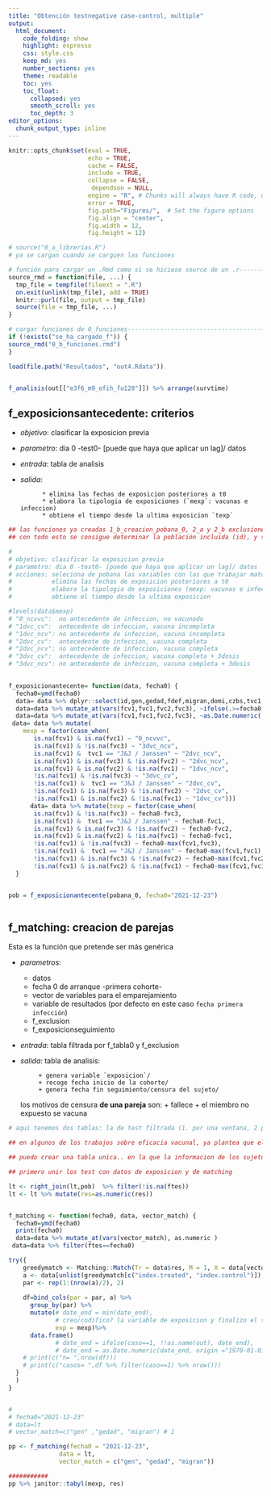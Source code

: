 ```yaml
---
title: "Obtención testnegative case-control, multiple"
output: 
  html_document:
    code_folding: show
    highlight: espresso
    css: style.css
    keep_md: yes
    number_sections: yes
    theme: readable
    toc: yes  
    toc_float:
      collapsed: yes
      smooth_scroll: yes
      toc_depth: 3     
editor_options: 
  chunk_output_type: inline
---
```



```r
knitr::opts_chunk$set(eval = TRUE, 
                      echo = TRUE, 
                      cache = FALSE,
                      include = TRUE,
                      collapse = FALSE,
                       dependson = NULL,
                      engine = "R", # Chunks will always have R code, unless noted
                      error = TRUE,
                      fig.path="Figures/",  # Set the figure options
                      fig.align = "center", 
                      fig.width = 12,
                      fig.height = 12)
```


```r
# source("0_a_librerias.R")
# ya se cargan cuando se carguen las funciones

```

```r
# función para cargar un .Rmd como si se hiciese source de un .r---------------
source_rmd = function(file, ...) {
  tmp_file = tempfile(fileext = ".R")
  on.exit(unlink(tmp_file), add = TRUE)
  knitr::purl(file, output = tmp_file)
  source(file = tmp_file, ...)
}

```

```r
# cargar funciones de 0_funciones----------------------------------------------
if (!exists("se_ha_cargado_f")) {
source_rmd("0_b_funciones.rmd")
}

```



```r
load(file.path("Resultados", "out4.Rdata"))


f_analisis(out[["e3f6_m9_ofih_fu120"]]) %>% arrange(survtime) 

```


## f_exposicionsantecedente: criterios 

*  *objetivo*: clasificar la exposicion previa
* *parametro*: dia 0 -test0- [puede que haya que aplicar un lag]/ datos
* *entrada*: tabla de analisis
* *salida*:

            * elimina las fechas de exposicion posteriores a t0
            * elabora la tipologia de exposiciones (`mexp`: vacunas e infeccion)
            * obtiene el tiempo desde la ultima exposicion `texp`
                                      
  

```r

## las funciones ya creadas 1_b_creacion_pobana_0, 2_a y 2_b exclusiones
## con todo esto se consigue determinar la población incluida (id), y se eliminan de test0 la poblacion 

#
# objetivo: clasificar la exposicion previa
# parametro: dia 0 -test0- [puede que haya que aplicar un lag]/ datos
# acciones: seleciona de pobana las variables con las que trabajar matching y antecedentes/wexposiciones 
#           elimina las fechas de exposicion posteriores a t0
#           elabora la tipologia de exposiciones (mexp: vacunas e infeccion)
#           obtiene el tiempo desde la ultima exposicion

#levels(data$mexp) 
# "0_ncvvc":  no antecedente de infeccion, no vacunado
# "1dvc_cv":  antecedente de infeccion, vacuna incompleta
# "1dvc_ncv": no antecedente de infeccion, vacuna incompleta
# "2dvc_cv":  antecedente de infeccion, vacuna completa 
# "2dvc_ncv": no antecedente de infeccion, vacuna completa 
# "3dvc_cv":  antecedente de infeccion, vacuna completa + 3dosis
# "3dvc_ncv": no antecedente de infeccion, vacuna completa + 3dosis
 

f_exposicionantecente= function(data, fecha0) {
  fecha0=ymd(fecha0)
  data= data %>% dplyr::select(id,gen,gedad,fdef,migran,domi,czbs,tvc1,fcv1,fvc1,fvc2,fvc3) 
  data=data %>% mutate_at(vars(fcv1,fvc1,fvc2,fvc3), ~ifelse(.>=fecha0,NA,.))
  data=data %>% mutate_at(vars(fcv1,fvc1,fvc2,fvc3), ~as.Date.numeric(., origin ="1970-01-01"))
 data= data %>% mutate(
    mexp = factor(case_when(
       is.na(fcv1) & is.na(fvc1) ~ "0_ncvvc",
       is.na(fcv1) & !is.na(fvc3) ~ "3dvc_ncv",
       is.na(fcv1) &  tvc1 == "J&J / Janssen" ~ "2dvc_ncv",
       is.na(fcv1) & is.na(fvc3) & !is.na(fvc2) ~ "2dvc_ncv",
       is.na(fcv1) & is.na(fvc2) & !is.na(fvc1) ~ "1dvc_ncv",
       !is.na(fcv1) & !is.na(fvc3) ~ "3dvc_cv",
       !is.na(fcv1) &  tvc1 == "J&J / Janssen" ~ "2dvc_cv",
       !is.na(fcv1) & is.na(fvc3) & !is.na(fvc2) ~ "2dvc_cv",
       !is.na(fcv1) & is.na(fvc2) & !is.na(fvc1) ~ "1dvc_cv")))
      data= data %>% mutate(texp = factor(case_when(
       is.na(fcv1) & !is.na(fvc3) ~ fecha0-fvc3,
       is.na(fcv1) &  tvc1 == "J&J / Janssen" ~ fecha0-fvc1,
       is.na(fcv1) & is.na(fvc3) & !is.na(fvc2) ~ fecha0-fvc2,
       is.na(fcv1) & is.na(fvc2) & !is.na(fvc1) ~ fecha0-fvc1,
       !is.na(fcv1) & !is.na(fvc3) ~ fecha0-max(fcv1,fvc3),
       !is.na(fcv1) &  tvc1 == "J&J / Janssen" ~ fecha0-max(fcv1,fvc1),
       !is.na(fcv1) & is.na(fvc3) & !is.na(fvc2) ~ fecha0-max(fcv1,fvc2),
       !is.na(fcv1) & is.na(fvc2) & !is.na(fvc1) ~ fecha0-max(fcv1,fvc1))))
  }


pob = f_exposicionantecente(pobana_0, fecha0="2021-12-23")



```

## f_matching: creacion de parejas

Esta es la función que pretende ser más genérica

* *parametros*: 
    + datos 
    + fecha 0 de arranque -primera cohorte- 
    + vector de variables para el emparejamiento
    + variable de resultados (por defecto en este caso `fecha primera infección`)
    + f_exclusion
    + f_exposicionseguimiento
 * *entrada*: tabla filtrada por f_tabla0 y f_exclusion
 * *salida*: tabla de analisis:
 
            + genera variable `exposicion`/
            + recoge fecha inicio de la cohorte/
            + genera fecha fin seguimiento/censura del sujeto/
                                      
   
      los motivos de censura **de una pareja** son:
                + fallece
                + el miembro no expuesto se vacuna 
 



```r


# aqui tenemos dos tablas: la de test filtrada (1. por una ventana, 2 por contener a la poblacion!?)

## en algunos de los trabajos sobre eficacia vacunal, ya plantea que el analisis de efectividad se aplicara a partir de cierto umbral sobre el momento 0, ej a partir del dia 7. Esto me lleva a plantearme si aplico esto aqui a la propia definicion de caso.. aqui solo se pregunta si la fecha de la variable resultado es anterior al fin de seguimiento.. (habria que incorporar si tambien es superior a la de inicio + umbral).. pero no creo que este sea el procedimiento, sino mas en el analisis, pues sesgaria

## puedo crear una tabla unica.. en la que la informacion de los sujetos para el matching se repita

## primero unir los test con datos de exposicion y de matching

lt <- right_join(lt,pob)  %>% filter(!is.na(ftes))
lt <- lt %>% mutate(res=as.numeric(res))


f_matching <- function(fecha0, data, vector_match) {
  fecha0=ymd(fecha0)
  print(fecha0)
  data=data %>% mutate_at(vars(vector_match), as.numeric )
 data=data %>% filter(ftes==fecha0)

try({
    greedymatch <- Matching::Match(Tr = data$res, M = 1, X = data[vector_match], exact = TRUE, ties = FALSE)
    a <- data[unlist(greedymatch[c("index.treated", "index.control")]),]
    par <- rep(1:(nrow(a)/2), 2)
  
    df=bind_cols(par = par, a) %>%
      group_by(par) %>%
      mutate(# date_end = min(date_end),
             # creo/codifico? la variable de exposicion y finalizo el seguimiento cuando aparece)
             exp = mexp)%>%
      data.frame() 
             # date_end = ifelse(caso==1, !!as.name(out), date_end),
             # date_end = as.Date.numeric(date_end, origin ="1970-01-01")) 
    # print(c("n= ",nrow(df)))
    # print(c("casos= ",df %>% filter(caso==1) %>% nrow()))
  }
  )
}


# 
# fecha0="2021-12-23"
# data=lt
# vector_match=c("gen" ,"gedad", "migran") # 1

pp <- f_matching(fecha0 = "2021-12-23",
              data = lt,
              vector_match = c("gen", "gedad", "migran"))

###########
pp %>% janitor::tabyl(mexp, res)

```

